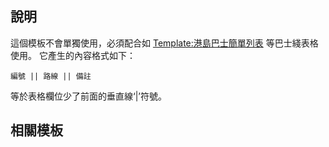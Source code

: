 <includeonly><!-- 在這裡加入模板的保護標識 --></includeonly><noinclude>{{Documentation subpage}}</noinclude>
<!-- 在本行下編輯模板說明 -->

{{esoteric}}

== 說明 ==
這個模板不會單獨使用，必須配合如  [[Template:港島巴士簡單列表]] 等巴士綫表格使用。
它產生的內容格式如下：

<pre>編號 || 路線 || 備註</pre>

等於表格欄位少了前面的垂直線‘|’符號。

== 相關模板 ==
{{HK Bus Table List}}